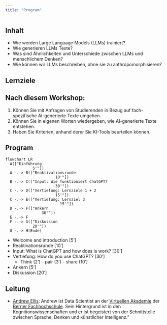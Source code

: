 ```yaml
---
title: "Program"
---
```

<!-- In this workshop, we will investigate how Large Language Models (LLMs) are trained, how they produce text, and what they are capable of. We will also discuss similarities and differences between LLMs and human thought processes. As LLMs become increasingly human-like in their performance, it is important to develop effective ways to describe their behaviour. We will discuss high-level concepts that allow us think about LLMs without falling into the trap of anthropomorphism. -->

## Inhalt

- Wie werden Large Language Models (LLMs) trainiert?
- Wie generieren LLMs Texte?
- Was sind Ähnlichkeiten und Unterschiede zwischen LLMs und menschlichem Denken?
- Wie können wir LLMs beschreiben, ohne sie zu anthropomorphisieren?

## Lernziele
:::{.callout-tip}
## Nach diesem Workshop:
1) Können Sie mit Anfragen von Studierenden in Bezug auf fach-spezifische AI-generierte Texte umgehen.
2) Können Sie in eigenen Worten wiedergeben, wie AI-generierte Texte entstehen.
3) Haben Sie Kriterien, anhand derer Sie KI-Tools beurteilen können.
:::

<!-- 
- Modell
- Zweck des Tools
- Zielgruppe
- Datenschutz
- Herausgeber + Preismodell
- Offenheit des Codes 
-->

## Program

```mermaid
flowchart LR
  A(["Einführung
            5'"]) 
  A -.-> B(["Reaktivationsrunde 
                      10'"]) 
  B -.-> C(["Input: Wie funktioniert ChatGPT? 
                      30'"])
  C -.-> D(["Vertiefung: Lernziele 1 + 2 
                      15'"]) 
  C -.-> E(["Vertiefung: Lernziel 3 
                        15'"]) 
  D -.-> F(["Ankern 
                30'"]) 
  E -.-> F
  F -.-> G(["Diskussion 
            20'"]) 
  G -.-> H[Ende]
```

- Welcome and introduction [5']
- Reaktivationsrunde [10']
- Input: What is ChatGPT and how does is work? [30']
- Vertiefung: How do you use ChatGPT? [30']
  - Think (2') - pair (3') - share (10')
- Ankern [5']
- Diskussion [20']


## Leitung

- [Andrew Ellis](https://www.bfh.ch/en/about-bfh/people/a3xvoqozosua/): 
Andrew ist Data Scientist an der [Virtuellen Akademie](https://virtuelleakademie.ch/) der [Berner Fachhochschule](https://www.bfh.ch/en/). Sein Hintergrund ist in den Kognitionswissenschaften und er ist begeistert von der Schnittstelle zwischen Sprache, Denken und künstlicher Intelligenz."

<!-- ## Tutorials

- [0: Instructions](instructions.qmd). Some instructions on the tools used in the workshop. It would be handy to read this before the workshop starts!
- [1: What is ChatGPT and how does is work?](pages/chatgpt.qmd). A brief introduction to the ChatGPT model, and how it works.
- [2: How do you use ChatGPT?](pages/prompting.qmd). A discussion of what can do, and how to use it correctly.
- [3: Concepts for thinking about ChatGPT](pages/concepts.qmd). A discussion of how to think about ChatGPT, and how it is similar and different to human thought. -->

<!-- ## Quick Start Guide

Qui exercitation voluptate aute Lorem veniam do amet consequat cillum culpa consectetur ea laboris. Dolor occaecat nisi nulla officia occaecat ut enim incididunt non nisi officia duis sint eu. Ad anim aute eu est. Laboris consequat voluptate veniam Lorem voluptate est. Veniam qui cillum nulla ex pariatur non ex nisi ut deserunt quis magna voluptate deserunt occaecat. In mollit ipsum cupidatat nostrud cupidatat ut eiusmod. -->


<!-- ```{mermaid}
journey
    %% title Program
    section Teil 1
      Einführung: 3: Andrew
    section Teil 2
      Reaktivationsrunde: 7: Teilnehmer
    section Teil 3
      Wie funktioniert ChatGPT?: 4: Andrew
    section Teil 4
      Lernziele 1 + 2: 7: Teilnehmer
      Lernziel 3: 7: Teilnehmer
    section Teil 5
      Ankern: 3: Andrew
    section Teil 6
      Diskussion: 7: Andrew, Teilnehmer
``` -->